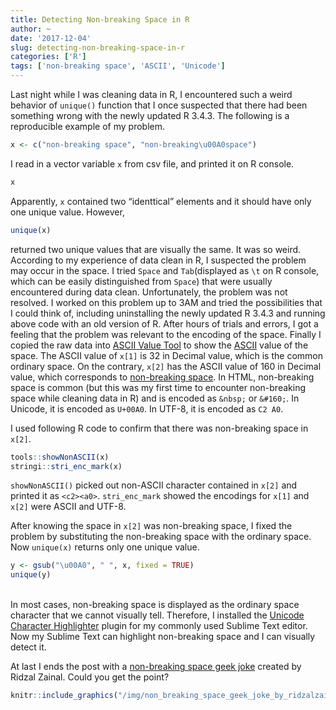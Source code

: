 ```yaml
---
title: Detecting Non-breaking Space in R
author: ~
date: '2017-12-04'
slug: detecting-non-breaking-space-in-r
categories: ['R']
tags: ['non-breaking space', 'ASCII', 'Unicode']
---
```


Last night while I was cleaning data in R, I encountered such a weird behavior of `unique()` function that I once suspected that there had been something wrong with the newly updated R 3.4.3. The following is a reproducible example of my problem.

```r
x <- c("non-breaking space", "non-breaking\u00A0space")
```
I read in a vector variable `x` from csv file, and printed it on R console.
```r
x
```
Apparently, `x` contained two "identtical" elements and it should have only one unique value. However, 

```r
unique(x)
```
returned two unique values that are visually the same. It was so weird. According to my experience of data clean in R, I suspected the problem may occur in the space. I tried `Space` and `Tab`(displayed as `\t` on R console, which can be easily distinguished from `Space`) that were usually encountered during data clean. Unfortunately, the problem was not resolved. I worked on this problem up to 3AM and tried the possibilities that I could think of, including uninstalling the newly updated R 3.4.3 and running above code with an old version of R. After hours of trials and errors, I got a feeling that the problem was relevant to the encoding of the space. Finally I copied the raw data into [ASCII Value Tool](http://asciivalue.com/) to show the [ASCII](https://en.wikipedia.org/wiki/ASCII) value of the space. The ASCII value of `x[1]` is 32 in Decimal value, which is the common ordinary space. On the contrary, `x[2]` has the ASCII value of 160 in Decimal value, which corresponds to [non-breaking space](https://en.wikipedia.org/wiki/Non-breaking_space). In HTML, non-breaking space is common (but this was my first time to encounter non-breaking space while cleaning data in R) and is encoded as `&nbsp;` or `&#160;`. In Unicode, it is encoded as `U+00A0`. In UTF-8, it is encoded as `C2 A0`. 

I used following R  code to confirm that there was non-breaking space in `x[2]`. 
```r
tools::showNonASCII(x)
stringi::stri_enc_mark(x)
```
`showNonASCII()` picked out non-ASCII character contained in `x[2]` and printed it as `<c2><a0>`. `stri_enc_mark` showed the encodings for `x[1]` and `x[2]` were ASCII and UTF-8. 

After knowing the space in `x[2]` was non-breaking space, I fixed the problem by substituting the non-breaking space with the ordinary space. Now `unique(x)` returns only one unique value.
```r
y <- gsub("\u00A0", " ", x, fixed = TRUE)
unique(y)
```
<br>
In most cases, non-breaking space is displayed as the ordinary space character that we cannot visually tell. Therefore, I installed the [Unicode Character Highlighter](https://packagecontrol.io/packages/Unicode%20Character%20Highlighter) plugin for my commonly used Sublime Text editor. Now my Sublime Text can highlight non-breaking space and I can visually detect it.

At last I ends the post with a [non-breaking space geek joke](https://ridzalzainal.deviantart.com/art/EVA-Unit-01-Non-Breaking-Space-Geek-Joke-403011701) created by Ridzal Zainal. Could you get the point?

```r
knitr::include_graphics("/img/non_breaking_space_geek_joke_by_ridzalzainal.png", error = FALSE)
```
